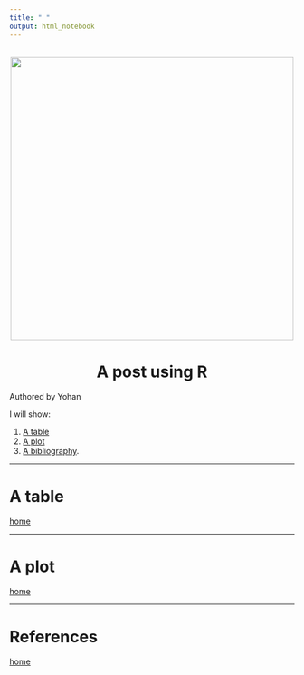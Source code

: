 ```yaml
---
title: " "
output: html_notebook
---
```


<br> 
<center><img src="cherryBlossom.png" width="500"></center>

<center><h1> A post using R </h1></center>


<div align="right">Authored by Yohan </div>
<a id='home'></a>
I will show:

1. [A table](#table)
2. [A plot](#plot)
3. [A bibliography](#bib).

____

<a id='table'></a>

# A table

[home](#home)

____

<a id='plot'></a>

# A plot

[home](#home)

____

<a id='bib'></a>

# References

[home](#home)